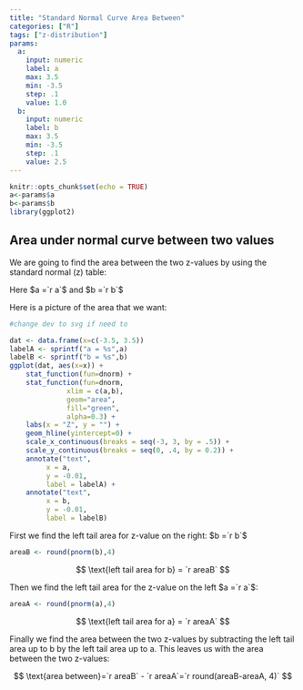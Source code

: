 ```yaml
---
title: "Standard Normal Curve Area Between"
categories: ["R"]
tags: ["z-distribution"] 
params:
  a:
    input: numeric
    label: a 
    max: 3.5
    min: -3.5
    step: .1
    value: 1.0
  b:
    input: numeric
    label: b
    max: 3.5
    min: -3.5
    step: .1
    value: 2.5 
---
```


```r
knitr::opts_chunk$set(echo = TRUE)
a<-params$a
b<-params$b
library(ggplot2)
```

## Area under normal curve between two values

We are going to find the area between the two z-values by using the standard normal (z) table:

Here $a =`r a`$ and $b =`r b`$

Here is a picture of the area that we want:

```r
#change dev to svg if need to

dat <- data.frame(x=c(-3.5, 3.5))
labelA <- sprintf("a = %s",a)
labelB <- sprintf("b = %s",b)
ggplot(dat, aes(x=x)) +
	stat_function(fun=dnorm) +   
	stat_function(fun=dnorm,     
		      xlim = c(a,b), 
		      geom="area", 
		      fill="green", 
		      alpha=0.3) +
	labs(x = "Z", y = "") +       
	geom_hline(yintercept=0) +
	scale_x_continuous(breaks = seq(-3, 3, by = .5)) +
	scale_y_continuous(breaks = seq(0, .4, by = 0.2)) +
	annotate("text", 
		 x = a, 
		 y = -0.01, 
		 label = labelA) +
	annotate("text", 
		 x = b, 
		 y = -0.01, 
		 label = labelB)
```

First we find the left tail area for z-value on the right: $b =`r b`$

```r
areaB <- round(pnorm(b),4)
```
$$
\text{left tail area for b} = `r areaB`
$$

Then we find the left tail area for the z-value on the left $a =`r a`$:

```r
areaA <- round(pnorm(a),4)
```
$$
\text{left tail area for a} = `r areaA`
$$

Finally we find the area between the two z-values by subtracting the left tail area up to b by the left tail area up to a. This leaves us with the area between the two z-values:

$$
\text{area between}=`r areaB` - `r areaA`=`r round(areaB-areaA, 4)`
$$
